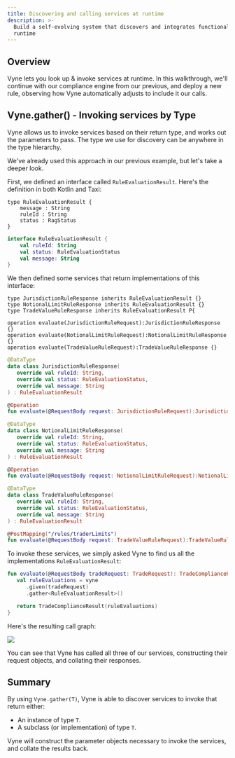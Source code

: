 ```yaml
---
title: Discovering and calling services at runtime
description: >-
  Build a self-evolving system that discovers and integrates functionality at
  runtime
---
```



## Overview

Vyne lets you look up & invoke services at runtime.  In this walkthrough, we'll continue with our compliance engine from our <Link to="../exploring-vynes-problem-solving">previous</Link>, and deploy a new rule, observing how Vyne automatically adjusts to include it our calls.

## Vyne.gather\(\) - Invoking services by Type

Vyne allows us to invoke services based on their return type, and works out the parameters to pass.  The type we use for discovery can be anywhere in the type hierarchy. 

We've already used this approach in our previous example, but let's take a deeper look.

First, we defined an interface called `RuleEvaluationResult`.  Here's the definition in both Kotlin and Taxi:

<!--{% tabs %}-->
<!--{% tab title="Taxi" %}-->
```text
type RuleEvaluationResult {
    message : String
    ruleId : String
    status : RagStatus
}
```
<!--{% endtab %}-->

<!--{% tab title="Kotlin" %}-->
```kotlin
interface RuleEvaluationResult {
    val ruleId: String
    val status: RuleEvaluationStatus
    val message: String
}
```
<!--{% endtab %}-->
<!--{% endtabs %}-->

We then defined some services that return implementations of this interface:

<!--{% tabs %}-->
<!--{% tab title="Taxi" %}-->
```text
type JurisdictionRuleResponse inherits RuleEvaluationResult {}
type NotionalLimitRuleResponse inherits RuleEvaluationResult {}
type TradeValueRuleResponse inherits RuleEvaluationResult P{

operation evaluate(JurisdictionRuleRequest):JurisdictionRuleResponse {}
operation evaluate(NotionalLimitRuleRequest):NotionalLimitRuleResponse {}
operation evaluate(TradeValueRuleRequest):TradeValueRuleResponse {}
```
<!--{% endtab %}-->

<!--{% tab title="Kotlin" %}-->
```kotlin
@DataType
data class JurisdictionRuleResponse(
   override val ruleId: String,
   override val status: RuleEvaluationStatus,
   override val message: String
) : RuleEvaluationResult

@Operation
fun evaluate(@RequestBody request: JurisdictionRuleRequest):JurisdictionRuleResponse {}

@DataType
data class NotionalLimitRuleResponse(
   override val ruleId: String,
   override val status: RuleEvaluationStatus,
   override val message: String
) : RuleEvaluationResult

@Operation
fun evaluate(@RequestBody request: NotionalLimitRuleRequest):NotionalLimitRuleResponse {}

@DataType
data class TradeValueRuleResponse(
   override val ruleId: String,
   override val status: RuleEvaluationStatus,
   override val message: String
) : RuleEvaluationResult

@PostMapping("/rules/traderLimits")
fun evaluate(@RequestBody request: TradeValueRuleRequest):TradeValueRuleResponse {}

```
<!--{% endtab %}-->
<!--{% endtabs %}-->

To invoke these services, we simply asked Vyne to find us all the implementations `RuleEvaluationResult`:

```kotlin
fun evaluate(@RequestBody tradeRequest: TradeRequest): TradeComplianceResult {
   val ruleEvaluations = vyne
      .given(tradeRequest)
      .gather<RuleEvaluationResult>()

   return TradeComplianceResult(ruleEvaluations)
}
```

Here's the resulting call graph:

![](/assets/image%20%2812%29.png)

You can see that Vyne has called all three of our services, constructing their request objects, and collating their responses.

## Summary

By using `Vyne.gather(T)`, Vyne is able to discover services to invoke that return either:

* An instance of type `T`. 
* A subclass \(or implementation\) of type `T`.

Vyne will construct the parameter objects necessary to invoke the services, and collate the results back.
